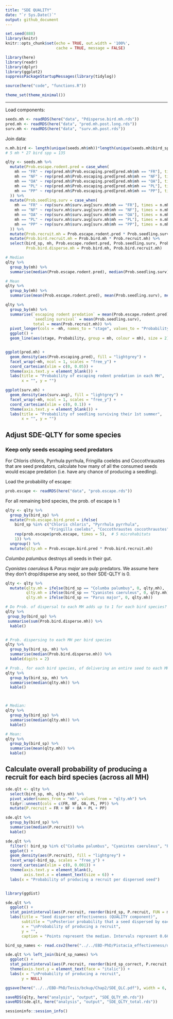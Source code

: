 ```yaml
---
title: "SDE QUALITY"
date: "`r Sys.Date()`"
output: github_document
---
```



```r
set.seed(888)
library(knitr)
knitr::opts_chunk$set(echo = TRUE, out.width = '100%', 
                      cache = TRUE, message = FALSE)
```

```r
library(here)
library(readr)
library(dplyr)
library(ggplot2)
suppressPackageStartupMessages(library(tidylog))

source(here("code", "functions.R"))

theme_set(theme_minimal())
```


----

Load components:

```r
seeds.mh <- readRDS(here("data", "Pdisperse.bird.mh.rds"))
pred.mh <- readRDS(here("data", "pred.mh.post.long.rds"))
surv.mh <- readRDS(here("data", "surv.mh.post.rds"))
```


Join data:

```r
n.mh.bird <- length(unique(seeds.mh$mh))*length(unique(seeds.mh$bird_sp)) 
# 5 mh * 27 bird spp = 135

qlty <- seeds.mh %>% 
  mutate(Prob.escape.rodent.pred = case_when(
    mh == "FR" ~ rep(pred.mh$Prob.escaping.pred[pred.mh$mh == "FR"], times = n.mh.bird),
    mh == "NF" ~ rep(pred.mh$Prob.escaping.pred[pred.mh$mh == "NF"], times = n.mh.bird),
    mh == "OA" ~ rep(pred.mh$Prob.escaping.pred[pred.mh$mh == "OA"], times = n.mh.bird),
    mh == "PL" ~ rep(pred.mh$Prob.escaping.pred[pred.mh$mh == "PL"], times = n.mh.bird),
    mh == "PP" ~ rep(pred.mh$Prob.escaping.pred[pred.mh$mh == "PP"], times = n.mh.bird)
  )) %>% 
  mutate(Prob.seedling.surv = case_when(
    mh == "FR" ~ rep(surv.mh$surv.avg[surv.mh$mh == "FR"], times = n.mh.bird),
    mh == "NF" ~ rep(surv.mh$surv.avg[surv.mh$mh == "NF"], times = n.mh.bird),
    mh == "OA" ~ rep(surv.mh$surv.avg[surv.mh$mh == "OA"], times = n.mh.bird),
    mh == "PL" ~ rep(surv.mh$surv.avg[surv.mh$mh == "PL"], times = n.mh.bird),
    mh == "PP" ~ rep(surv.mh$surv.avg[surv.mh$mh == "PP"], times = n.mh.bird)
  )) %>% 
  mutate(Prob.recruit.mh = Prob.escape.rodent.pred * Prob.seedling.surv) %>% 
  mutate(Prob.bird.recruit.mh = Prob.bird.mh * Prob.recruit.mh) %>% 
  select(bird_sp, mh, Prob.escape.rodent.pred, Prob.seedling.surv, Prob.recruit.mh,
         Prob.bird.disperse.mh = Prob.bird.mh, Prob.bird.recruit.mh)

```


```r
# Median
qlty %>% 
  group_by(mh) %>% 
  summarise(median(Prob.escape.rodent.pred), median(Prob.seedling.surv), median(Prob.recruit.mh))

# Mean
qlty %>% 
  group_by(mh) %>% 
  summarise(mean(Prob.escape.rodent.pred), mean(Prob.seedling.surv), mean(Prob.recruit.mh))

qlty %>% 
  group_by(mh) %>% 
  summarise(`escaping rodent predation` = mean(Prob.escape.rodent.pred), 
            `seedling survival` = mean(Prob.seedling.surv), 
            total = mean(Prob.recruit.mh)) %>% 
  pivot_longer(cols = -mh, names_to = "stage", values_to = "Probability") %>% 
  ggplot() +
  geom_line(aes(stage, Probability, group = mh, colour = mh), size = 2) 


ggplot(pred.mh) +
  geom_density(aes(Prob.escaping.pred), fill = "lightgrey") +
  facet_wrap(~mh, ncol = 1, scales = "free_y") +
  coord_cartesian(xlim = c(0, 0.05)) +
  theme(axis.text.y = element_blank()) +
  labs(title = "Probability of escaping rodent predation in each MH",
       x = "", y = "")

ggplot(surv.mh) +
  geom_density(aes(surv.avg), fill = "lightgrey") +
  facet_wrap(~mh, ncol = 1, scales = "free_y") +
  coord_cartesian(xlim = c(0, 0.1)) +
  theme(axis.text.y = element_blank()) +
  labs(title = "Probability of seedling surviving their 1st summer",
       x = "", y = "")
```


## Adjust SDE-QLTY for some species


### Keep only seeds escaping seed predators

For Chloris chloris, Pyrrhula pyrrhula, Fringilla coelebs and Coccothraustes that are seed predators, calculate how many of all the consumed seeds would escape predation (i.e. have any chance of producing a seedling).

Load the probability of escape:

```r
prob.escape <- readRDS(here("data", "prob.escape.rds"))
```

For all remaining bird species, the prob. of escape is 1

```r
qlty <- qlty %>% 
  group_by(bird_sp) %>% 
  mutate(Prob.escape.bird.pred = ifelse(
    bird_sp %in% c("Chloris chloris", "Pyrrhula pyrrhula", 
                   "Fringilla coelebs", "Coccothraustes coccothraustes"),
    rep(prob.escape$prob.escape, times = 5),  # 5 microhabitats 
    1)) %>% 
  ungroup() %>% 
  mutate(qlty.mh = Prob.escape.bird.pred * Prob.bird.recruit.mh)
```



*Columba palumbus* destroys all seeds in their gut.

*Cyanistes caeruleus* & *Parus major* are pulp predators. We assume here they don't drop/disperse any seed, so their SDE-QLTY is 0.


```r
qlty <- qlty %>% 
  mutate(qlty.mh = ifelse(bird_sp == "Columba palumbus", 0, qlty.mh),
         qlty.mh = ifelse(bird_sp == "Cyanistes caeruleus", 0, qlty.mh),
         qlty.mh = ifelse(bird_sp == "Parus major", 0, qlty.mh))
```




```r
# Do Prob. of dispersal to each MH adds up to 1 for each bird species?
qlty %>% 
 group_by(bird_sp) %>% 
 summarise(sum(Prob.bird.disperse.mh)) %>% 
  kable()


# Prob. dispersing to each MH per bird species
qlty %>% 
  group_by(bird_sp, mh) %>% 
  summarise(median(Prob.bird.disperse.mh)) %>% 
  kable(digits = 2)

# Prob., for each bird species, of delivering an entire seed to each MH and producing a seedling surviving their 1st summer. 
qlty %>% 
  group_by(bird_sp, mh) %>% 
  summarise(median(qlty.mh)) %>% 
  kable()



# Median:
qlty %>% 
  group_by(bird_sp) %>% 
  summarise(median(qlty.mh)) %>% 
  kable()

# Mean:
qlty %>% 
  group_by(bird_sp) %>% 
  summarise(mean(qlty.mh)) %>% 
  kable()
```




## Calculate overall probability of producing a recruit for each bird species (across all MH)

```r
sde.qlt <- qlty %>% 
  select(bird_sp, mh, qlty.mh) %>% 
  pivot_wider(names_from = "mh", values_from = "qlty.mh") %>% 
  tidyr::unnest(cols = c(FR, NF, OA, PL, PP)) %>% 
  mutate(P.recruit = FR + NF + OA + PL + PP)

sde.qlt %>% 
  group_by(bird_sp) %>% 
  summarise(median(P.recruit)) %>% 
  kable()
```


```r
sde.qlt %>% 
  filter(! bird_sp %in% c("Columba palumbus", "Cyanistes caeruleus", "Parus major")) %>% 
  ggplot() +
  geom_density(aes(P.recruit), fill = "lightgrey") +
  facet_wrap(~bird_sp, scales = "free_y") +
  coord_cartesian(xlim = c(0, 0.001)) +
  theme(axis.text.y = element_blank(),
        axis.text.x = element_text(size = 6)) +
  labs(x = "Probability of producing a recruit per dispersed seed") 


library(ggdist)

sde.qlt %>% 
  ggplot() +
  stat_pointinterval(aes(P.recruit, reorder(bird_sp, P.recruit, FUN = median))) +
  labs(title = "Seed disperser effectiveness (QUALITY component)",
       subtitle = "\nPosterior probability that a seed dispersed by each bird species\nproduces a seedling that survives their first summer\n",
       x = "\nProbability of producing a recruit",
       y = "",
       caption = "Points represent the median. Intervals represent 0.66 and 0.95 credibility intervals")
```

```r
bird_sp_names <- read.csv2(here("../../EBD-PhD/Pistacia_effectiveness/data/bird_short.csv"))

sde.qlt %>% left_join(bird_sp_names) %>%
  ggplot() +
  stat_pointinterval(aes(P.recruit, reorder(bird_sp_correct, P.recruit, FUN = median)), color = "grey30") +
  theme(axis.text.y = element_text(face = "italic")) +
  labs(x = "\nProbability of producing a recruit",
       y = NULL)

ggsave(here("../../EBD-PhD/Tesis/bckup/Chap2/SDE_QLC.pdf"), width = 6, height = 6)
```


```r
saveRDS(qlty, here("analysis", "output", "SDE_QLTY_mh.rds"))
saveRDS(sde.qlt, here("analysis", "output", "SDE_QLTY_total.rds"))
```


```r
sessioninfo::session_info()
```

